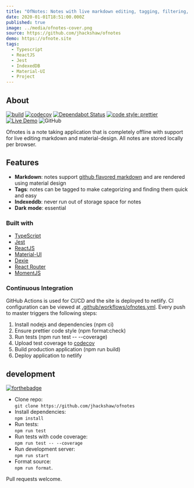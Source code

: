 ```yaml
---
title: "OfNotes: Notes with live markdown editing, tagging, filtering, and 100% coverage"
date: 2020-01-01T18:51:00.000Z
published: true
image: ../media/ofnotes-cover.png
source: https://github.com/jhackshaw/ofnotes
demo: https://ofnote.site
tags:
  - Typescript
  - ReactJS
  - Jest
  - IndexedDB
  - Material-UI
  - Project
---
```


## About

[![build](https://github.com/jhackshaw/ofnotes/workflows/ofnotes/badge.svg)](https://github.com/jhackshaw/ofnotes/actions)
[![codecov](https://codecov.io/gh/jhackshaw/ofnotes/branch/master/graph/badge.svg)](https://codecov.io/gh/jhackshaw/ofnotes)
[![Dependabot Status](https://api.dependabot.com/badges/status?host=github&repo=jhackshaw/ofnotes)](https://dependabot.com)
[![code style: prettier](https://img.shields.io/badge/code_style-prettier-ff69b4.svg)](https://github.com/prettier/prettier)
[![Live Demo](https://img.shields.io/badge/demo-online-green.svg)](https://www.ofnote.site)
![GitHub](https://img.shields.io/github/license/jhackshaw/ofnotes)

Ofnotes is a note taking application that is completely offline with support for live editing markdown and material-design. All notes are stored locally per browser.

## Features

- **Markdown**: notes support [github flavored markdown](https://github.github.com/gfm/) and are rendered using material design
- **Tags**: notes can be tagged to make categorizing and finding them quick and easy
- **Indexeddb**: never run out of storage space for notes
- **Dark mode**: essential

### Built with

- [TypeScript](https://www.typescriptlang.org/)
- [Jest](https://jestjs.io/)
- [ReactJS](https://reactjs.org/)
- [Material-UI](https://material-ui.com/)
- [Dexie](https://dexie.org/)
- [React Router](https://reacttraining.com/react-router/)
- [MomentJS](https://momentjs.com/)

### Continuous Integration

GitHub Actions is used for CI/CD and the site is deployed to netlify. CI configuration can be viewed at [.github/workflows/ofnotes.yml](https://github.com/jhackshaw/ofnotes/blob/master/.github/workflows/ofnotes.yml). Every push to master triggers the following steps:

1. Install nodejs and dependencies (npm ci)
2. Ensure prettier code style (npm format:check)
3. Run tests (npm run test -- --coverage)
4. Upload test coverage to [codecov](https://codecov.io/gh/jhackshaw/ofnotes)
5. Build production application (npm run build)
6. Deploy application to netlify

## development

[![forthebadge](https://forthebadge.com/images/badges/check-it-out.svg)](https://www.ofnote.site)

- Clone repo:  
  `git clone https://github.com/jhackshaw/ofnotes`
- Install dependencies:  
  `npm install`
- Run tests:  
  `npm run test`
- Run tests with code coverage:  
  `npm run test -- --coverage`
- Run development server:  
  `npm run start`
- Format source:  
  `npm run format`.

Pull requests welcome.
